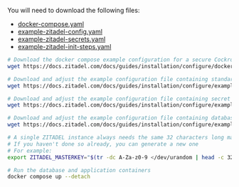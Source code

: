 You will need to download the following files:
- [docker-compose.yaml](./docker-compose.yaml)
- [example-zitadel-config.yaml](./example-zitadel-config.yaml)
- [example-zitadel-secrets.yaml](./example-zitadel-secrets.yaml)
- [example-zitadel-init-steps.yaml](./example-zitadel-init-steps.yaml)

```bash
# Download the docker compose example configuration for a secure CockroachDB. For example:
wget https://docs.zitadel.com/docs/guides/installation/configure/docker-compose.yaml

# Download and adjust the example configuration file containing standard configuration
wget https://docs.zitadel.com/docs/guides/installation/configure/example-zitadel-config.yaml

# Download and adjust the example configuration file containing secret configuration
wget https://docs.zitadel.com/docs/guides/installation/configure/example-zitadel-secrets.yaml

# Download and adjust the example configuration file containing database initialization configuration
wget https://docs.zitadel.com/docs/guides/installation/configure/example-zitadel-init-steps.yaml

# A single ZITADEL instance always needs the same 32 characters long masterkey
# If you haven't done so already, you can generate a new one
# For example:
export ZITADEL_MASTERKEY="$(tr -dc A-Za-z0-9 </dev/urandom | head -c 32)"

# Run the database and application containers
docker compose up --detach
```
